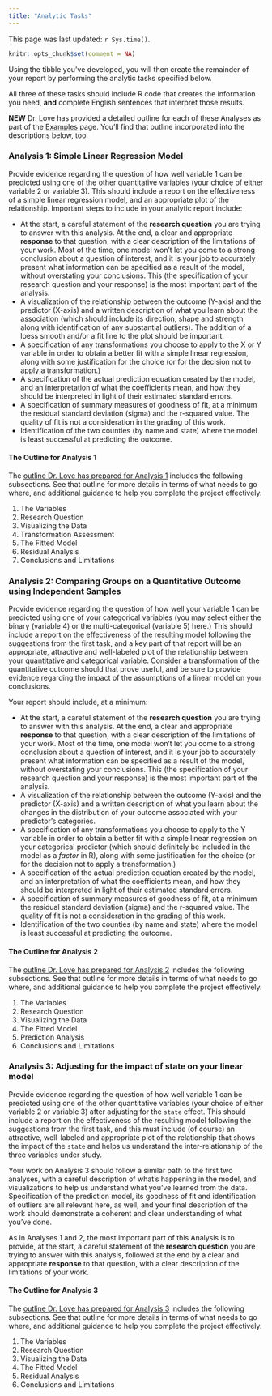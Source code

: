 ---
title: "Analytic Tasks"
---

This page was last updated: `r Sys.time()`.

```{r setup, include=FALSE}
knitr::opts_chunk$set(comment = NA)
```

Using the tibble you've developed, you will then create the remainder of your report by performing the analytic tasks specified below.

All three of these tasks should include R code that creates the information you need, **and** complete English sentences that interpret those results.

**NEW** Dr. Love has provided a detailed outline for each of these Analyses as part of the [Examples](examples.html) page. You'll find that outline incorporated into the descriptions below, too.

### Analysis 1: Simple Linear Regression Model

Provide evidence regarding the question of how well variable 1 can be predicted using one of the other quantitative variables (your choice of either variable 2 or variable 3). This should include a report on the effectiveness of a simple linear regression model, and an appropriate plot of the relationship. Important steps to include in your analytic report include:

- At the start, a careful statement of the **research question** you are trying to answer with this analysis. At the end, a clear and appropriate **response** to that question, with a clear description of the limitations of your work. Most of the time, one model won't let you come to a strong conclusion about a question of interest, and it is your job to accurately present what information can be specified as a result of the model, without overstating your conclusions. This (the specification of your research question and your response) is the most important part of the analysis.
- A visualization of the relationship between the outcome (Y-axis) and the predictor (X-axis) and a written description of what you learn about the association (which should include its direction, shape and strength along with identification of any substantial outliers). The addition of a loess smooth and/or a fit line to the plot should be important.
- A specification of any transformations you choose to apply to the X or Y variable in order to obtain a better fit with a simple linear regression, along with some justification for the choice (or for the decision not to apply a transformation.)
- A specification of the actual prediction equation created by the model, and an interpretation of what the coefficients mean, and how they should be interpreted in light of their estimated standard errors.
- A specification of summary measures of goodness of fit, at a minimum the residual standard deviation (sigma) and the r-squared value. The quality of fit is not a consideration in the grading of this work.
- Identification of the two counties (by name and state) where the model is least successful at predicting the outcome.

#### The Outline for Analysis 1

The [outline Dr. Love has prepared for Analysis 1](https://thomaselove.github.io/431-2020-projectA/examples.html) includes the following subsections. See that outline for more details in terms of what needs to go where, and additional guidance to help you complete the project effectively.

1. The Variables
2. Research Question
3. Visualizing the Data
4. Transformation Assessment
5. The Fitted Model
6. Residual Analysis
7. Conclusions and Limitations

### Analysis 2: Comparing Groups on a Quantitative Outcome using Independent Samples

Provide evidence regarding the question of how well your variable 1 can be predicted using one of your categorical variables (you may select either the binary (variable 4) or the multi-categorical (variable 5) here.) This should include a report on the effectiveness of the resulting model following the suggestions from the first task, and a key part of that report will be an appropriate, attractive and well-labeled plot of the relationship between your quantitative and categorical variable. Consider a transformation of the quantitative outcome should that prove useful, and be sure to provide evidence regarding the impact of the assumptions of a linear model on your conclusions.

Your report should include, at a minimum:

- At the start, a careful statement of the **research question** you are trying to answer with this analysis. At the end, a clear and appropriate **response** to that question, with a clear description of the limitations of your work. Most of the time, one model won't let you come to a strong conclusion about a question of interest, and it is your job to accurately present what information can be specified as a result of the model, without overstating your conclusions. This (the specification of your research question and your response) is the most important part of the analysis.
- A visualization of the relationship between the outcome (Y-axis) and the predictor (X-axis) and a written description of what you learn about the changes in the distribution of your outcome associated with your predictor's categories. 
- A specification of any transformations you choose to apply to the Y variable in order to obtain a better fit with a simple linear regression on your categorical predictor (which should definitely be included in the model as a *factor* in R), along with some justification for the choice (or for the decision not to apply a transformation.)
- A specification of the actual prediction equation created by the model, and an interpretation of what the coefficients mean, and how they should be interpreted in light of their estimated standard errors.
- A specification of summary measures of goodness of fit, at a minimum the residual standard deviation (sigma) and the r-squared value. The quality of fit is not a consideration in the grading of this work.
- Identification of the two counties (by name and state) where the model is least successful at predicting the outcome.

#### The Outline for Analysis 2

The [outline Dr. Love has prepared for Analysis 2](https://thomaselove.github.io/431-2020-projectA/examples.html) includes the following subsections. See that outline for more details in terms of what needs to go where, and additional guidance to help you complete the project effectively.

1. The Variables
2. Research Question
3. Visualizing the Data
4. The Fitted Model
5. Prediction Analysis
6. Conclusions and Limitations

### Analysis 3: Adjusting for the impact of state on your linear model

Provide evidence regarding the question of how well variable 1 can be predicted using one of the other quantitative variables (your choice of either variable 2 or variable 3) after adjusting for the `state` effect. This should include a report on the effectiveness of the resulting model following the suggestions from the first task, and this must include (of course) an attractive, well-labeled and appropriate plot of the relationship that shows the impact of the `state` and helps us understand the inter-relationship of the three variables under study.

Your work on Analysis 3 should follow a similar path to the first two analyses, with a careful description of what's happening in the model, and visualizations to help us understand what you've learned from the data. Specification of the prediction model, its goodness of fit and identification of outliers are all relevant here, as well, and your final description of the work should demonstrate a coherent and clear understanding of what you've done.

As in Analyses 1 and 2, the most important part of this Analysis is to provide, at the start, a careful statement of the **research question** you are trying to answer with this analysis, followed at the end by a clear and appropriate **response** to that question, with a clear description of the limitations of your work. 

#### The Outline for Analysis 3

The [outline Dr. Love has prepared for Analysis 3](https://thomaselove.github.io/431-2020-projectA/examples.html) includes the following subsections. See that outline for more details in terms of what needs to go where, and additional guidance to help you complete the project effectively.

1. The Variables
2. Research Question
3. Visualizing the Data
4. The Fitted Model
5. Residual Analysis
6. Conclusions and Limitations


